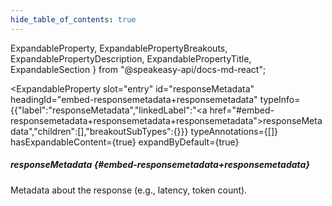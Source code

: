 ```yaml
---
hide_table_of_contents: true
---
```

  ExpandableProperty,
  ExpandablePropertyBreakouts,
  ExpandablePropertyDescription,
  ExpandablePropertyTitle,
  ExpandableSection
} from "@speakeasy-api/docs-md-react";

<ExpandableSection>

<ExpandableProperty
  slot="entry"
  id="responseMetadata"
  headingId="embed-responsemetadata+responsemetadata"
  typeInfo={{"label":"responseMetadata","linkedLabel":"<a href=\"#embed-responsemetadata+responsemetadata+responsemetadata\">responseMetadata</a>","children":[],"breakoutSubTypes":{}}}
  typeAnnotations={[]}
  hasExpandableContent={true}
  expandByDefault={true}
>

<ExpandablePropertyTitle slot="title">

##### responseMetadata \{#embed-responsemetadata+responsemetadata\}

</ExpandablePropertyTitle>

<ExpandablePropertyDescription slot="description">

Metadata about the response (e.g., latency, token count).

</ExpandablePropertyDescription>

<ExpandablePropertyBreakouts slot="breakouts">

</ExpandablePropertyBreakouts>

</ExpandableProperty>

</ExpandableSection>